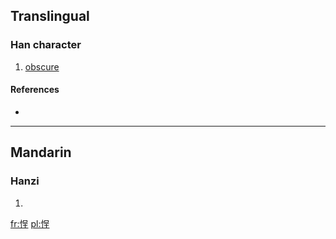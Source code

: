 ==Translingual==

===Han character===
{{Han char|rn=61|rad=心|as=07|sn=10|four=9601<sub>4</sub>|canj=心口竹土 (PRHG)}}

# [[obscure]]

====References====
* {{Han ref|kx=0387.350|dkj=10675|dj=0720.160|hdz=42305.020|uh=609C|ud=24732|bh=D1AD|bd=53677}}

----

==Mandarin==

===Hanzi===
{{cmn-hanzi|pin=[[chěng]] ([[cheng3]])|wg=ch'eng<sup>3</sup>}}

# {{defn|Mandarin|sort=心07}}

[[fr:悜]]
[[pl:悜]]